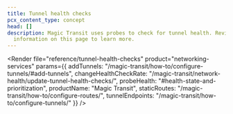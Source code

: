 ```yaml
---
title: Tunnel health checks
pcx_content_type: concept
head: []
description: Magic Transit uses probes to check for tunnel health. Review
  information on this page to learn more.
---
```



<Render
	file="reference/tunnel-health-checks"
	product="networking-services"
	params={{
		addTunnels: "/magic-transit/how-to/configure-tunnels/#add-tunnels",
		changeHealthCheckRate: "/magic-transit/network-health/update-tunnel-health-checks/",
		probeHealth: "#health-state-and-prioritization",
		productName: "Magic Transit",
		staticRoutes: "/magic-transit/how-to/configure-routes/",
		tunnelEndpoints: "/magic-transit/how-to/configure-tunnels/"
	}}
/>
